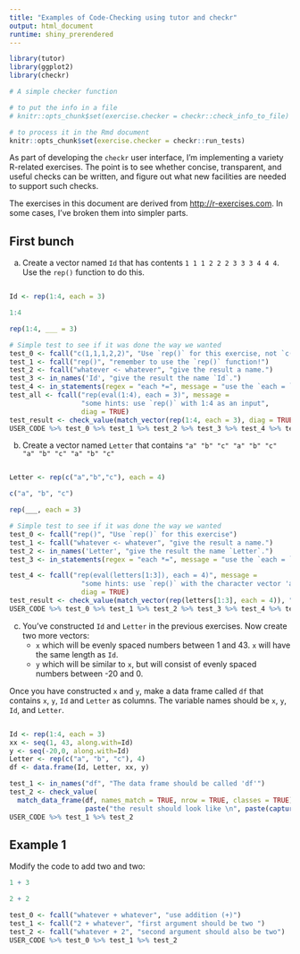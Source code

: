 ```yaml
---
title: "Examples of Code-Checking using tutor and checkr"
output: html_document
runtime: shiny_prerendered
---
```


```r
library(tutor)
library(ggplot2)
library(checkr)

# A simple checker function

# to put the info in a file
# knitr::opts_chunk$set(exercise.checker = checkr::check_info_to_file)

# to process it in the Rmd document
knitr::opts_chunk$set(exercise.checker = checkr::run_tests)
```

As part of developing the `checkr` user interface, I'm implementing a variety R-related exercises. The point is to see whether concise, transparent, and useful checks can be written, and figure out what new facilities are needed to support such checks.

The exercises in this document are derived from <http://r-exercises.com>. In some cases, I've broken them into simpler parts.

[[Note in draft]]: Idea for example exercises. See <http://r-exercises.com/2016/11/28/data-frame-exercises-vol-2/>

## First bunch

a. Create a vector named `Id` that has contents `1 1 1 2 2 2 3 3 3 4 4 4`. Use the `rep()` function to do this.
```r

```

```r
Id <- rep(1:4, each = 3)
```

```r
1:4
```

```r
rep(1:4, ___ = 3)
```

```r
# Simple test to see if it was done the way we wanted
test_0 <- fcall("c(1,1,1,2,2)", "Use `rep()` for this exercise, not `c()`", mistake = TRUE)
test_1 <- fcall("rep()", "remember to use the `rep()` function!")
test_2 <- fcall("whatever <- whatever", "give the result a name.")
test_3 <- in_names('Id', "give the result the name `Id`.")
test_4 <- in_statements(regex = "each *=", message = "use the `each = ` argument to `rep()`")
test_all <- fcall("rep(eval(1:4), each = 3)", message = 
                  "some hints: use `rep()` with 1:4 as an input", 
                  diag = TRUE)
test_result <- check_value(match_vector(rep(1:4, each = 3), diag = TRUE), "the output value is not correct")
USER_CODE %>% test_0 %>% test_1 %>% test_2 %>% test_3 %>% test_4 %>% test_all %>% test_result
```



b. Create a vector named `Letter` that contains `"a" "b" "c" "a" "b" "c" "a" "b" "c" "a" "b" "c"`

```r

```

```r
Letter <- rep(c("a","b","c"), each = 4)
```

```r
c("a", "b", "c")
```

```r
rep(___, each = 3)
```

```r
# Simple test to see if it was done the way we wanted
test_0 <- fcall("rep()", "Use `rep()` for this exercise")
test_1 <- fcall("whatever <- whatever", "give the result a name.")
test_2 <- in_names('Letter', "give the result the name `Letter`.")
test_3 <- in_statements(regex = "each *=", message = "use the `each = ` argument to `rep()`")

test_4 <- fcall("rep(eval(letters[1:3]), each = 4)", message = 
                  "some hints: use `rep()` with the character vector 'a', 'b', 'c' as an input", 
                  diag = TRUE)
test_result <- check_value(match_vector(rep(letters[1:3], each = 4)), "the output value is not correct")
USER_CODE %>% test_0 %>% test_1 %>% test_2 %>% test_3 %>% test_4 %>% test_result
```


c. You've constructed `Id` and `Letter` in the previous exercises. Now create two more vectors:
    - `x` which will be evenly spaced numbers between 1 and 43. `x` will have the same length as `Id`.
    - `y` which will be similar to `x`, but will consist of evenly spaced numbers between -20 and 0.
    
Once you have constructed `x` and `y`, make a data frame called `df` that contains `x`, `y`, `Id` and `Letter` as columns. The variable names should be `x`, `y`, `Id`, and `Letter`.

```r

```

```r
Id <- rep(1:4, each = 3)
xx <- seq(1, 43, along.with=Id)
y <- seq(-20,0, along.with=Id)
Letter <- rep(c("a", "b", "c"), 4)
df <- data.frame(Id, Letter, xx, y)
```

```r
test_1 <- in_names("df", "The data frame should be called 'df'")
test_2 <- check_value(
  match_data_frame(df, names_match = TRUE, nrow = TRUE, classes = TRUE), 
                   paste("the result should look like \n", paste(capture.output(print(df)), collapse = "\n") ))
USER_CODE %>% test_1 %>% test_2

```

## Example 1

Modify the code to add two and two:

```r
1 + 3
```

```r
2 + 2
```

```r
test_0 <- fcall("whatever + whatever", "use addition (+)")
test_1 <- fcall("2 + whatever", "first argument should be two ")
test_2 <- fcall("whatever + 2", "second argument should also be two")
USER_CODE %>% test_0 %>% test_1 %>% test_2 
```
